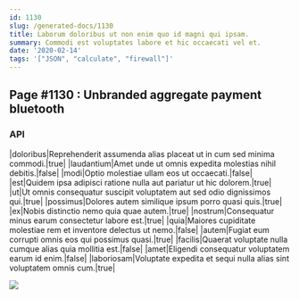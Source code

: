 ```yaml
---
id: 1130
slug: /generated-docs/1130
title: Laborum doloribus ut non enim quo id magni qui ipsam.
summary: Commodi est voluptates labore et hic occaecati vel et.
date: '2020-02-14'
tags: '["JSON", "calculate", "firewall"]'
---
```


## Page #1130 : Unbranded aggregate payment bluetooth
### API

|doloribus|Reprehenderit assumenda alias placeat ut in cum sed minima commodi.|true|
|laudantium|Amet unde ut omnis expedita molestias nihil debitis.|false|
|modi|Optio molestiae ullam eos ut occaecati.|false|
|est|Quidem ipsa adipisci ratione nulla aut pariatur ut hic dolorem.|true|
|ut|Ut omnis consequatur suscipit voluptatem aut sed odio dignissimos qui.|true|
|possimus|Dolores autem similique ipsum porro quasi quis.|true|
|ex|Nobis distinctio nemo quia quae autem.|true|
|nostrum|Consequatur minus earum consectetur labore est.|true|
|quia|Maiores cupiditate molestiae rem et inventore delectus ut nemo.|false|
|autem|Fugiat eum corrupti omnis eos qui possimus quasi.|true|
|facilis|Quaerat voluptate nulla cumque alias quia mollitia est.|false|
|amet|Eligendi consequatur voluptatem earum id enim.|false|
|laboriosam|Voluptate expedita et sequi nulla alias sint voluptatem omnis cum.|true|


![](/assets/cats-2.jpg)


